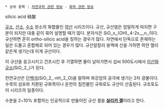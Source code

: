  * 상위 항목 : [[자연과학 관련 정보]] - [[화학 관련 정보]]

silicic acid
硅酸

[[규소]], [[산소]], [[수소]] 원소의 화합물인 [[약산]] 시리즈이다. 규산, 규산염은 엄밀하게 따지면 구분이 되지만 대충 같이 묶어 설명할 때가 많다. 분자식은 {{{[}}}SiO,,x,,(OH),,4-2x,,{{{]}}},,n,,이다. 규산하면 흔히  ortho-silicic acid을 칭하는 경우가 많다. 자연에서 단독으로 존재하는 일은 드물고 혼합체로 되어 있는 경우가 많다. 규산알칼리 용액에 산을 가하면 하얀 젤리 같은게 생기는데 이게 규산이다. 

이 규산을 응고시키고 건조시킨 후 가열하면 물이 날아가면서 섭씨 500도시에서 [[수정|이산화규소]](SiO,,2,,)가 된다. 

천연규산은 [[오팔|단백석]](SiO,,2,,·nH,,2,,O)을 말하며 화강암의 공극에 생기는 2차 광물이다. 수목의 섬유와 치환된 규화목이나 온천의 침전물인 규화로도 규산이 산출된다. 규조토도 이 시리즈의 일종이다.

수분을 2~10% 포함하는 인공적으로 만들어진 규산 겔을 '''[[실리카 겔]]'''이라고 한다. 

